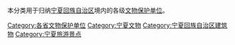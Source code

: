 本分类用于归纳[[宁夏回族自治区|宁夏回族自治区]]境内的各级[[文物保护单位|文物保护单位]]。

[[Category:各省文物保护单位|Category:各省文物保护单位]]
[[Category:宁夏文物|Category:宁夏文物]]
[[Category:宁夏回族自治区建筑物|Category:宁夏回族自治区建筑物]]
[[Category:宁夏旅游景点|Category:宁夏旅游景点]]